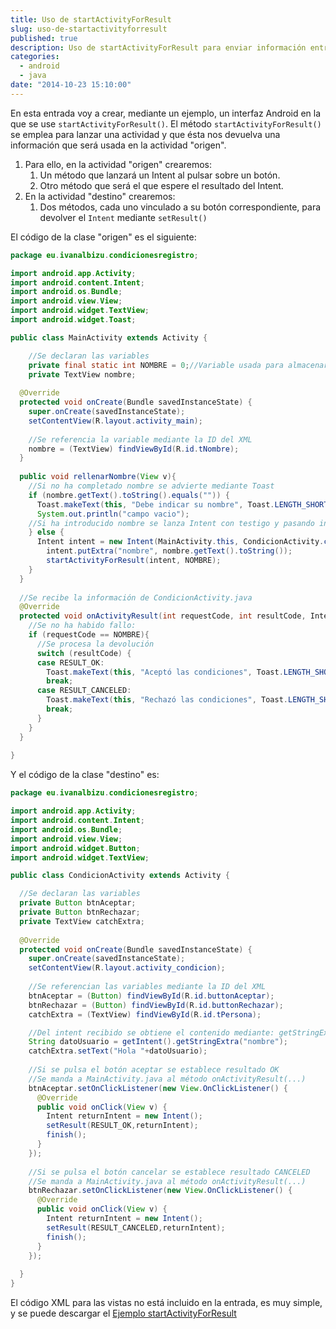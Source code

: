 ---
title: Uso de startActivityForResult
slug: uso-de-startactivityforresult
published: true
description: Uso de startActivityForResult para enviar información entre Activities en Android
categories:
  - android
  - java
date: "2014-10-23 15:10:00"
---

En esta entrada voy a crear, mediante un ejemplo, un interfaz Android en la que se use <code>startActivityForResult()</code>. El método <code>startActivityForResult()</code> se emplea para lanzar una actividad y que ésta nos devuelva una información que será usada en la actividad "origen".

1.  Para ello, en la actividad "origen" crearemos:
	1.  Un método que lanzará un Intent al pulsar sobre un botón.
	2.  Otro método que será el que espere el resultado del Intent.
2.  En la actividad "destino" crearemos:
	1.  Dos métodos, cada uno vinculado a su botón correspondiente, para devolver el `Intent` mediante `setResult()`

El código de la clase "origen" es el siguiente:

```java
package eu.ivanalbizu.condicionesregistro;

import android.app.Activity;
import android.content.Intent;
import android.os.Bundle;
import android.view.View;
import android.widget.TextView;
import android.widget.Toast;

public class MainActivity extends Activity {

	//Se declaran las variables
	private final static int NOMBRE = 0;//Variable usada para almacenar el "testigo"
	private TextView nombre;
	
  @Override
  protected void onCreate(Bundle savedInstanceState) {
    super.onCreate(savedInstanceState);
    setContentView(R.layout.activity_main);
    
    //Se referencia la variable mediante la ID del XML
    nombre = (TextView) findViewById(R.id.tNombre);
  }
    
  public void rellenarNombre(View v){
    //Si no ha completado nombre se advierte mediante Toast
    if (nombre.getText().toString().equals("")) {
      Toast.makeText(this, "Debe indicar su nombre", Toast.LENGTH_SHORT).show();
      System.out.println("campo vacio");
    //Si ha introducido nombre se lanza Intent con testigo y pasando información extra
    } else {
      Intent intent = new Intent(MainActivity.this, CondicionActivity.class);
        intent.putExtra("nombre", nombre.getText().toString());
        startActivityForResult(intent, NOMBRE);	
    }
  }
    
  //Se recibe la información de CondicionActivity.java
  @Override
  protected void onActivityResult(int requestCode, int resultCode, Intent data) {
    //Se no ha habido fallo:
    if (requestCode == NOMBRE){
      //Se procesa la devolución
      switch (resultCode) {
      case RESULT_OK:
        Toast.makeText(this, "Aceptó las condiciones", Toast.LENGTH_SHORT).show();
        break;
      case RESULT_CANCELED:
        Toast.makeText(this, "Rechazó las condiciones", Toast.LENGTH_SHORT).show();
        break;
      }
    }
  }
    
}
```

Y el código de la clase "destino" es:

```java
package eu.ivanalbizu.condicionesregistro;

import android.app.Activity;
import android.content.Intent;
import android.os.Bundle;
import android.view.View;
import android.widget.Button;
import android.widget.TextView;

public class CondicionActivity extends Activity {

  //Se declaran las variables
  private Button btnAceptar;
  private Button btnRechazar;
  private TextView catchExtra;
  
  @Override
  protected void onCreate(Bundle savedInstanceState) {
    super.onCreate(savedInstanceState);
    setContentView(R.layout.activity_condicion);
    
    //Se referencian las variables mediante la ID del XML
    btnAceptar = (Button) findViewById(R.id.buttonAceptar);
    btnRechazar = (Button) findViewById(R.id.buttonRechazar);
    catchExtra = (TextView) findViewById(R.id.tPersona);

    //Del intent recibido se obtiene el contenido mediante: getStringExtra("nombre")
    String datoUsuario = getIntent().getStringExtra("nombre");
    catchExtra.setText("Hola "+datoUsuario);
    
    //Si se pulsa el botón aceptar se establece resultado OK
    //Se manda a MainActivity.java al método onActivityResult(...)
    btnAceptar.setOnClickListener(new View.OnClickListener() {
      @Override
      public void onClick(View v) {
        Intent returnIntent = new Intent();
        setResult(RESULT_OK,returnIntent);
        finish();
      }
    });
    
    //Si se pulsa el botón cancelar se establece resultado CANCELED
    //Se manda a MainActivity.java al método onActivityResult(...)
    btnRechazar.setOnClickListener(new View.OnClickListener() {
      @Override
      public void onClick(View v) {
        Intent returnIntent = new Intent();
        setResult(RESULT_CANCELED,returnIntent);
        finish();
      }
    });
    
  }
}
```

El código XML para las vistas no está incluido en la entrada, es muy simple, y se puede descargar el <a href="https://db.tt/z9PuhFkh" target="_blank">Ejemplo startActivityForResult</a>